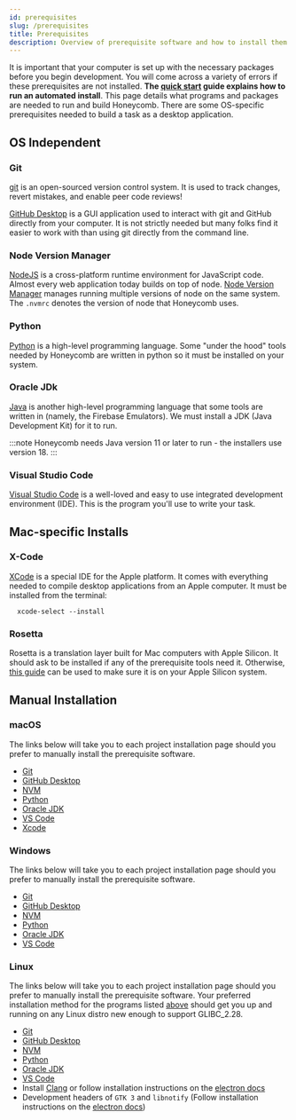 ```yaml
---
id: prerequisites
slug: /prerequisites
title: Prerequisites
description: Overview of prerequisite software and how to install them
---
```


It is important that your computer is set up with the necessary packages before you begin development. You will come across a variety of errors if these prerequisites are not installed. **The [quick start](quick_start#installing-prerequisites) guide explains how to run an automated install**. This page details what programs and packages are needed to run and build Honeycomb. There are some OS-specific prerequisites needed to build a task as a desktop application.

## OS Independent

### Git

[git](https://git-scm.com) is an open-sourced version control system. It is used to track changes, revert mistakes, and enable peer code reviews!

[GitHub Desktop](https://desktop.github.com) is a GUI application used to interact with git and GitHub directly from your computer. It is not strictly needed but many folks find it easier to work with than using git directly from the command line.

### Node Version Manager

[NodeJS](https://nodejs.org/en) is a cross-platform runtime environment for JavaScript code. Almost every web application today builds on top of node. [Node Version Manager](https://github.com/nvm-sh/nvm) manages running multiple versions of node on the same system. The `.nvmrc` denotes the version of node that Honeycomb uses.

### Python

[Python](https://www.python.org) is a high-level programming language. Some "under the hood" tools needed by Honeycomb are written in python so it must be installed on your system.

### Oracle JDk

[Java](https://www.oracle.com/java/) is another high-level programming language that some tools are written in (namely, the Firebase Emulators). We must install a JDK (Java Development Kit) for it to run.

:::note
Honeycomb needs Java version 11 or later to run - the installers use version 18.
:::

### Visual Studio Code

[Visual Studio Code](https://code.visualstudio.com) is a well-loved and easy to use integrated development environment (IDE). This is the program you'll use to write your task.

## Mac-specific Installs

### X-Code

[XCode](https://developer.apple.com/xcode/) is a special IDE for the Apple platform. It comes with everything needed to compile desktop applications from an Apple computer. It must be installed from the terminal:

```shell title="Installing XCode"
  xcode-select --install
```

### Rosetta

Rosetta is a translation layer built for Mac computers with Apple Silicon. It should ask to be installed if any of the prerequisite tools need it. Otherwise, [this guide](https://support.apple.com/en-us/HT211861) can be used to make sure it is on your Apple Silicon system.

## Manual Installation

### macOS

The links below will take you to each project installation page should you prefer to manually install the prerequisite software.

- [Git](https://git-scm.com/download/mac)
- [GitHub Desktop](https://desktop.github.com)
- [NVM](https://github.com/nvm-sh/nvm#installing-and-updating)
- [Python](https://www.python.org/downloads/macos/)
- [Oracle JDK](https://www.oracle.com/java/technologies/downloads/#jdk20-windows)
- [VS Code](https://code.visualstudio.com/download)
- [Xcode](https://apps.apple.com/us/app/xcode/id497799835?mt=12)

### Windows

The links below will take you to each project installation page should you prefer to manually install the prerequisite software.

- [Git](https://git-scm.com/download/win)
- [GitHub Desktop](https://desktop.github.com)
- [NVM](https://github.com/coreybutler/nvm-windows#installation--upgrades)
- [Python](https://www.python.org/downloads/windows/)
- [Oracle JDK](https://www.oracle.com/java/technologies/downloads/#jdk20-mac)
- [VS Code](https://code.visualstudio.com/download)

### Linux

The links below will take you to each project installation page should you prefer to manually install the prerequisite software. Your preferred installation method for the programs listed [above](#os-independent) should get you up and running on any Linux distro new enough to support GLIBC_2.28.

- [Git](https://git-scm.com/download/linux)
- [GitHub Desktop](https://desktop.github.com)
- [NVM](https://github.com/nvm-sh/nvm#installing-and-updating)
- [Python](https://www.python.org/downloads/source/)
- [Oracle JDK](https://www.oracle.com/java/technologies/downloads/#jdk20-linux)
- [VS Code](https://code.visualstudio.com/download)
- Install [Clang](https://clang.llvm.org/get_started.html) or follow installation instructions on the [electron docs](https://www.electronjs.org/docs/development/build-instructions-linux#prerequisites)
- Development headers of `GTK 3` and `libnotify` (Follow installation instructions on the [electron docs](https://www.electronjs.org/docs/development/build-instructions-linux#prerequisites))
